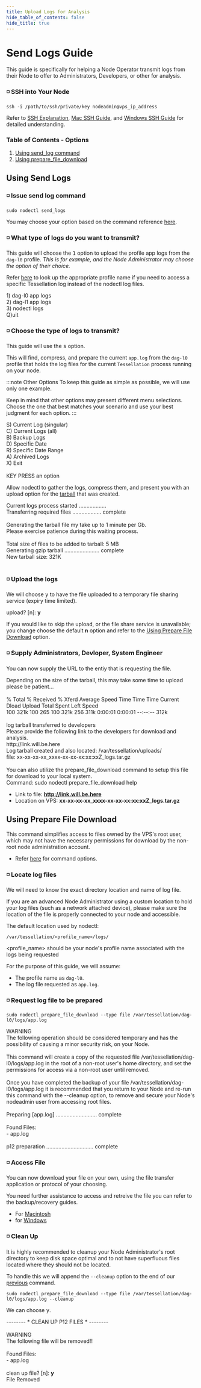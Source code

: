 ```yaml
---
title: Upload Logs for Analysis
hide_table_of_contents: false
hide_title: true
---
```


# Send Logs Guide

This guide is specifically for helping a Node Operator transmit logs from their Node to offer to Administrators, Developers, or other for analysis.

### ◽ SSH into Your Node
```
ssh -i /path/to/ssh/private/key nodeadmin@vps_ip_address
```
Refer to [SSH Explanation](/validate/validator/ssh-keys), [Mac SSH Guide](/validate/resources/accessMac), and [Windows SSH Guide](/validate/resources/accessWin)
for detailed understanding.

### Table of Contents - Options
1. [Using send_log command](#using-send-logs)
2. [Using prepare_file_download ](#using-prepare-file-download)

## Using Send Logs



### ◽ Issue send log command
```
sudo nodectl send_logs
```
You may choose your option based on the command reference [here](/validate/automated/nodectl-commands#send_logs). 

### ◽ What type of logs do you want to transmit?

This guide will choose the <kbd>1</kbd> option to upload the profile app logs from the `dag-l0` profile. *This is for example, and the Node Administrator may choose the option of their choice.*

Refer [here](/validate/quick-start/prerequisites#-profile-table) to look up the appropriate profile name if you need to access a specific Tessellation log instead of the nodectl log files.​

<MacWindow>
  1) dag-l0 app logs<br />
  2) dag-l1 app logs<br />
  3) nodectl logs<br />
  Q)uit<br />
</MacWindow>

### ◽ Choose the type of logs to transmit?

This guide will use the <kbd>s</kbd> option.  

This will find, compress, and prepare the current `app.log` from the `dag-l0` profile that holds the log files for the current `Tessellation` process running on your node.

:::note Other Options
To keep this guide as simple as possible, we will use only one example.

Keep in mind that other options may present different menu selections. Choose the one that best matches your scenario and use your best judgment for each option.
:::

<MacWindow>
  S) Current Log (singular)<br />
  C) Current Logs (all)<br /> 
  B) Backup Logs<br /> 
  D) Specific Date<br /> 
  R) Specific Date Range<br /> 
  A) Archived Logs<br /> 
  X) Exit<br />
<br />
  KEY PRESS an option<br />
</MacWindow>

Allow nodectl to gather the logs, compress them, and present you with an upload option for the [tarball](/validate/validator/tarball-explained) that was created.

<MacWindow>
Current logs process started ..................<br />                                                                       
Transferring required files ................... complete<br />                                                              
<br />                                                                 
Generating the tarball file my take up to 1 minute per Gb.<br />
Please exercise patience during this waiting process.<br />
<br />
Total size of files to be added to tarball: 5 MB<br />
Generating gzip tarball ....................... complete<br />
New tarball size: 321K<br />                                                                                       
<br />
</MacWindow>

### ◽ Upload the logs

We will choose <kbd>y</kbd> to have the file uploaded to a temporary file sharing service (expiry time limited).

<MacWindow>
upload? [n]: <b>y</b><br /> 
</MacWindow>

If you would like to skip the upload, or the file share service is unavailable; you change choose the default **n** option and refer to the [Using Prepare File Download](#using-prepare-file-download) option.

### ◽ Supply Administrators, Devloper, System Engineer

You can now supply the URL to the entiy that is requesting the file.

<MacWindow>
Depending on the size of the tarball, this may take some time to upload<br />
please be patient...<br />
<br />
  % Total    % Received % Xferd  Average Speed   Time    Time     Time  Current<br />
                                 Dload  Upload   Total   Spent    Left  Speed<br />
100  321k  100   265  100  321k    256   311k  0:00:01  0:00:01 --:--:--  312k<br />
<br />
log tarball transferred to developers<br />
Please provide the following link to the developers for download and analysis.<br />
http://link.will.be.here<br />
Log tarball created and also located: /var/tessellation/uploads/<br />
file: xx-xx-xx-xx_xxxx-xx-xx-xx:xx:xxZ_logs.tar.gz<br />
<br />
You can also utilize the prepare_file_download command to setup this file<br /> 
for download to your local system.<br />
Command: sudo nodectl prepare_file_download help<br />
</MacWindow>

- Link to file: **http://link.will.be.here**
- Location on VPS: **xx-xx-xx-xx_xxxx-xx-xx-xx:xx:xxZ_logs.tar.gz**


## Using Prepare File Download

This command simplifies access to files owned by the VPS's root user, which may not have the necessary permissions for download by the non-root node administration account.

- Refer [here](/validate/automated/nodectl-commands#prepare_file_download) for command options. 

### ◽ Locate log files
We will need to know the exact directory location and name of log file.

If you are an advanced Node Administrator using a custom location to hold your log files (such as a network attached device), please make sure the location of the file is properly connected to your node and accessible.

The default location used by nodectl:

```
/var/tessellation/<profile_name>/logs/
```
<p style={{fontSize:'.8em'}}>&lt;profile_name&gt; should be your node's profile name associated with the logs being requested</p>

For the purpose of this guide, we will assume:
- The profile name as `dag-l0`.
- The log file requested as `app.log`.

### ◽ Request log file to be prepared
```
sudo nodectl prepare_file_download --type file /var/tessellation/dag-l0/logs/app.log
```

<MacWindow>
WARNING<br />
The following operation should be considered temporary and has the possibility of causing a minor security risk, on your Node.<br />
<br />
This command will create a copy of the requested file /var/tessellation/dag-l0/logs/app.log in the root of a non-root user's home directory, and set the permissions for access via a non-root user until removed.<br />
<br />
Once you have completed the backup of your file /var/tessellation/dag-l0/logs/app.log it is recommended that you return to your Node and re-run this command with the --cleanup option, to remove and secure your Node's nodeadmin user from accessing root files.<br />
<br />
Preparing [app.log] ........................... complete <br />                                                             
<br />
Found Files:<br />
- app.log<br />
<br />
p12 preparation ............................... complete <br />                                 
</MacWindow>

### ◽ Access File

You can now download your file on your own, using the file transfer application or protocol of your choosing.

You need further assistance to access and retreive the file you can refer to the backup/recovery guides.

- For [Macintosh](/validate/resources/p12-backup-mac)
- for [Windows](/validate/resources/p12-backup-win)

### ◽ Clean Up

It is highly recommended to cleanup your Node Administrator's root directory to keep disk space optimal and to not have superfluous files located where they should not be located.

To handle this we will append the `--cleanup` option to the end of our [previous](#-request-log-file-to-be-prepared) command.

```
sudo nodectl prepare_file_download --type file /var/tessellation/dag-l0/logs/app.log --cleanup
```

We can choose <kbd>y</kbd>.

<MacWindow>
-------- * CLEAN UP P12 FILES * -------- <br />
<br />
WARNING<br />
The following file will be removed!!<br />
<br />
Found Files:<br />
- app.log<br />
<br />
clean up file? [n]: <b>y</b><br />
File Removed<br />
</MacWindow>